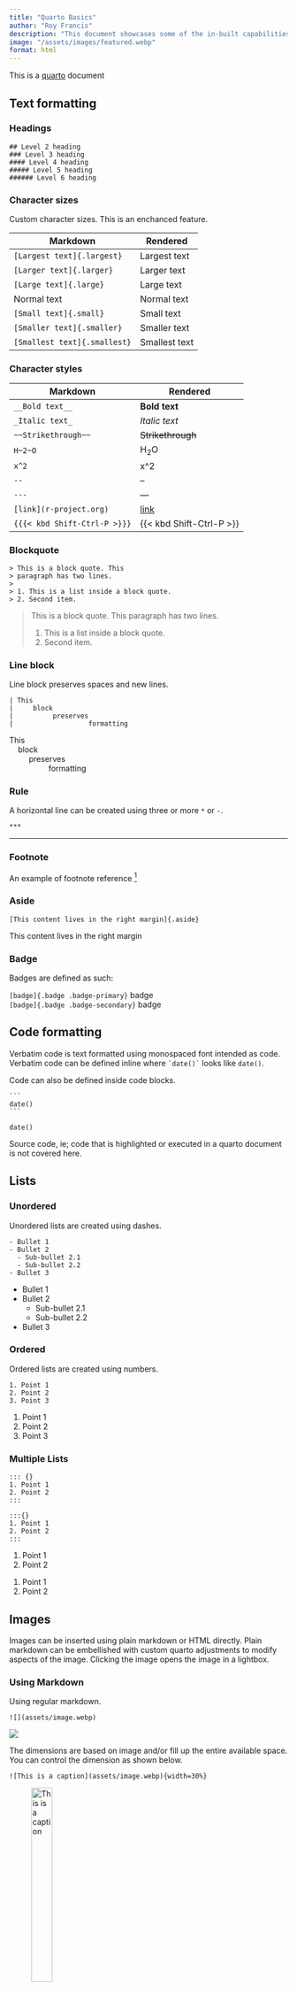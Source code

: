 ```yaml
---
title: "Quarto Basics"
author: "Roy Francis"
description: "This document showcases some of the in-built capabilities of quarto. It also shows the custom theme, style and usage."
image: "/assets/images/featured.webp"
format: html
---
```


This is a [quarto](https://quarto.org/) document

## Text formatting

### Headings

```
## Level 2 heading  
### Level 3 heading  
#### Level 4 heading  
##### Level 5 heading  
###### Level 6 heading
```

### Character sizes

Custom character sizes. This is an enchanced feature.

|Markdown|Rendered|
|---|---|
|`[Largest text]{.largest}`|[Largest text]{.largest}|
|`[Larger text]{.larger}`|[Larger text]{.larger}|
|`[Large text]{.large}`|[Large text]{.large}|
|Normal text |Normal text|
|`[Small text]{.small}`|[Small text]{.small}|
|`[Smaller text]{.smaller}`|[Smaller text]{.smaller}|
|`[Smallest text]{.smallest}`|[Smallest text]{.smallest}|

### Character styles

|Markdown|Rendered|
|---|---|
|`__Bold text__`|__Bold text__|
|`_Italic text_`|_Italic text_|
|`~~Strikethrough~~`|~~Strikethrough~~|
|`H~2~O`|H~2~O|
|`x^2`|x^2|
|`--`|--|
|`---`|---|
|`[link](r-project.org)`|[link](r-project.org)|
|`{{{< kbd Shift-Ctrl-P >}}}`|{{< kbd Shift-Ctrl-P >}}|

### Blockquote

```         
> This is a block quote. This
> paragraph has two lines.
>
> 1. This is a list inside a block quote.
> 2. Second item.
```

> This is a block quote. This paragraph has two lines.
>
> 1.  This is a list inside a block quote.
> 2.  Second item.

### Line block

Line block preserves spaces and new lines.

```
| This
|     block
|          preserves
|                   formatting
```

| This
|     block
|          preserves
|                   formatting

### Rule

A horizontal line can be created using three or more `*` or `-`.

`***`

------------------------------------------------------------------------

### Footnote

An example of footnote reference [^1]

[^1]: That reference refers to this footnote.

### Aside

`[This content lives in the right margin]{.aside}`

[This content lives in the right margin]{.aside}

### Badge

Badges are defined as such:

`[badge]{.badge .badge-primary}`  [badge]{.badge .badge-primary}  
`[badge]{.badge .badge-secondary}`  [badge]{.badge .badge-secondary}  

## Code formatting

Verbatim code is text formatted using monospaced font intended as code. Verbatim code can be defined inline where `` `date()` `` looks like `date()`.

Code can also be defined inside code blocks.

````
```
date()
```
````

```
date()
```

Source code, ie; code that is highlighted or executed in a quarto document is not covered here.

## Lists

### Unordered

Unordered lists are created using dashes.

::: {.grid}
::: {.g-col-6}

```
- Bullet 1
- Bullet 2
  - Sub-bullet 2.1
  - Sub-bullet 2.2
- Bullet 3
```

:::
::: {.g-col-6}

- Bullet 1
- Bullet 2
  - Sub-bullet 2.1
  - Sub-bullet 2.2
- Bullet 3

:::
:::

### Ordered

Ordered lists are created using numbers.

::: {.grid}
::: {.g-col-6}

```
1. Point 1
2. Point 2
3. Point 3
```

:::
::: {.g-col-6}

1. Point 1
2. Point 2
3. Point 3

:::
:::

### Multiple Lists

::: {.grid}
::: {.g-col-6}

```
::: {}
1. Point 1
2. Point 2
:::

:::{}
1. Point 1
2. Point 2
:::
```

:::
::: {.g-col-6}

::: {}
1. Point 1
2. Point 2
:::

:::{}
1. Point 1
2. Point 2
:::

:::
:::

## Images

Images can be inserted using plain markdown or HTML directly. Plain markdown can be embellished with custom quarto adjustments to modify aspects of the image. Clicking the image opens the image in a lightbox.

### Using Markdown

Using regular markdown.

```         
![](assets/image.webp)
```

![](assets/image.webp)

The dimensions are based on image and/or fill up the entire available space. You can control the dimension as shown below.

```         
![This is a caption](assets/image.webp){width=30%}  
```

![This is a caption](assets/image.webp){width="30%"}

This image above is now 30% of it's original width.

#### Figure layout

```         
::: {#fig-mylabel layout-ncol=2}
![Caption for figure 1](assets/image.webp){width="40%"}

![Caption for figure 2](assets/image.webp){width="40%"}

These figures are interesting.
:::
```

::: {#fig-mylabel layout-ncol="2"}
![Caption for figure 1](assets/image.webp){width="40%"}

![Caption for figure 2](assets/image.webp){width="40%"}

These figures are interesting.
:::

More figure options and layouts are described [here](https://quarto.org/docs/authoring/figures.html). Cross referencing described [here](https://quarto.org/docs/authoring/cross-references.html).

### Using HTML

This image below is 30% size.\
`<img src="assets/image.webp" style="width:30%;"/>`

<img src="assets/image.webp" style="width:30%;"/>

For more information on figures, see [here](https://quarto.org/docs/authoring/figures.html). Images generated through code is not covered here.

## Math expressions

Some examples of rendering equations.

::: {.grid}
::: {.g-col-6}

```         
$e^{i\pi} + 1 = 0$
```

:::
::: {.g-col-6}

$e^{i\pi} + 1 = 0$

:::
:::

::: {.grid}
::: {.g-col-6}

```         
$$\frac{E \times X^2 \prod I}{2+7} = 432$$
```

:::
::: {.g-col-6}

$$\frac{E \times X^2 \prod I}{2+7} = 432$$

:::
:::

::: {.grid}
::: {.g-col-6}

```         
$$\sum_{i=1}^n X_i$$
```

:::
::: {.g-col-6}

$$\sum_{i=1}^n X_i$$

:::
:::

::: {.grid}
::: {.g-col-6}

```         
$$\int_0^{2\pi} \sin x~dx$$
```

:::
::: {.g-col-6}

$$\int_0^{2\pi} \sin x~dx$$

:::
:::

::: {.grid}
::: {.g-col-6}

```         
$\left( \sum_{i=1}^{n}{i} \right)^2 = \left( \frac{n(n-1)}{2}\right)^2 = \frac{n^2(n-1)^2}{4}$
```

:::
::: {.g-col-6}

$\left( \sum_{i=1}^{n}{i} \right)^2 = \left( \frac{n(n-1)}{2}\right)^2 = \frac{n^2(n-1)^2}{4}$

:::
:::

::: {.grid}
::: {.g-col-6}

```         
$\begin{eqnarray} X & \sim & \mathrm{N}(0,1)\\ Y & \sim & \chi^2_{n-p}\\ R & \equiv & X/Y \sim t_{n-p} \end{eqnarray}$
```

:::
::: {.g-col-6}

$\begin{eqnarray} X & \sim & \mathrm{N}(0,1)\\ Y & \sim & \chi^2_{n-p}\\ R & \equiv & X/Y \sim t_{n-p} \end{eqnarray}$

:::
:::

::: {.grid}
::: {.g-col-6}

```         
$\begin{eqnarray} P(|X-\mu| > k) & = & P(|X-\mu|^2 > k^2)\\ & \leq & \frac{\mathbb{E}\left[|X-\mu|^2\right]}{k^2}\\ & \leq & \frac{\mathrm{Var}[X]}{k^2} \end{eqnarray}$
```

:::
::: {.g-col-6}

$\begin{eqnarray} P(|X-\mu| > k) & = & P(|X-\mu|^2 > k^2)\\ & \leq & \frac{\mathbb{E}\left[|X-\mu|^2\right]}{k^2}\\ & \leq & \frac{\mathrm{Var}[X]}{k^2} \end{eqnarray}$

:::
:::

## Tables


For simple cases, tables can be manually created in markdown.

::: {.grid}
::: {.g-col-7}

```         
|speed|dist|
|-----|----|
|4    |   2|
|4    |  10|
|7    |   4|
```

:::
::: {.g-col-5}

| speed | dist |
|-------|------|
| 4     | 2    |
| 4     | 10   |
| 7     | 4    |

:::
:::

Table caption and numbering can be added as such:

::: {.grid}
::: {.g-col-7}

```         
|speed|dist|
|-----|----|
|4    |   2|
|4    |  10|
|7    |   4|

: These are exciting results. {#tbl-mylabel}
```

:::
::: {.g-col-5}

| speed | dist |
|-------|------|
| 4     | 2    |
| 4     | 10   |
| 7     | 4    |

: These are exciting results. {#tbl-mylabel}

:::
:::

Tables can also be generated through code which is not covered here.

### Margin table

A table placed in the margin.

```
::: {.column-margin}

| speed | dist |
|-------|------|
| 4     | 2    |
| 4     | 10   |
| 7     | 4    |

:::
```

::: {.column-margin}

| speed | dist |
|-------|------|
| 4     | 2    |
| 4     | 10   |
| 7     | 4    |

:::

More information about [tables](https://quarto.org/docs/authoring/tables.html).

## Icons

### Bootstrap icons

[Bootstrap icons](https://icons.getbootstrap.com) are directly available since quarto uses bootstrap for styling. Optionally, one could also use the quarto extension [bsicons](https://github.com/shafayetShafee/bsicons) for more control.


`<i class="bi bi-lightbulb-fill"></i>`  <i class="bi bi-lightbulb-fill"></i>  
`<i class="bi bi-exclamation-circle-fill"></i>`  <i class="bi bi-exclamation-circle-fill"></i>  
`<i class="bi bi-clipboard2-check-fill"></i>`  <i class="bi bi-clipboard2-check-fill"></i>  
`<i class="bi bi-chat-fill"></i>`  <i class="bi bi-chat-fill"></i>  
`<i class="bi bi-laptop-fill"></i>`  <i class="bi bi-laptop-fill"></i>  
`<i class="bi bi-cloud-fill"></i>`  <i class="bi bi-cloud-fill"></i>  
`<i class="bi bi-github"></i>`  <i class="bi bi-github"></i>  

### Fontawesome

To use [fontawesome](https://fontawesome.com/search?m=free) icons as shortcodes, quarto extension [fontawesome](https://github.com/quarto-ext/fontawesome) needs to be installed.

Icons can be placed using shortcodes.

`{{{< fa lightbulb >}}}`      {{< fa lightbulb >}}     
`{{{< fa exclamation >}}}`    {{< fa exclamation >}}   
`{{{< fa clipboard-list >}}}` {{< fa clipboard-list >}}  
`{{{< fa comments >}}}`       {{< fa comments >}}      
`{{{< fa desktop >}}}`        {{< fa desktop >}}       
`{{{< fa cloud >}}}`          {{< fa cloud >}}         
`{{{< fa check >}}}`          {{< fa check >}}         
`{{{< fa times >}}}`          {{< fa times >}}         
`{{{< fa skull >}}}`          {{< fa skull >}}         
`{{{< fa skull size=2x >}}}`  {{< fa skull size=2x >}}   
`{{{< fa brands github >}}}`  {{< fa brands github >}}

Icons can be displayed using the HTML `<i>` tag. Note that not all icons may work.

`Here is a <i class='fa fa-calendar'></i> calendar and a <i class='fa fa-couch'></i> couch.`

Here is a <i class='fa fa-calendar'></i> calendar and a <i class='fa fa-couch'></i> couch.

There are many other quarto extensions for icons such as [academicons](https://github.com/schochastics/academicons), [iconify](https://github.com/mcanouil/quarto-iconify) and [lordicons](https://github.com/jmgirard/lordicon). 

## Call-Outs

Call-Out blocks are explained [here](https://quarto.org/docs/authoring/callouts.html).

```         
::: {.callout-note}
This is a call-out.
:::

::: {.callout-warning}
This is a call-out.
:::

::: {.callout-important}
This is a call-out.
:::

::: {.callout-tip}
This is a call-out.
:::

::: {.callout-caution}
This is a call-out.
:::

::: {.callout-tip collapse="true"}
## Call-out with collapse

This content is behind an accordion.
:::
```

::: callout-note
This is a call-out.
:::

::: callout-warning
This is a call-out.
:::

::: callout-important
This is a call-out.
:::

::: callout-tip
This is a call-out.
:::

::: callout-caution
This is a call-out.
:::

::: {.callout-tip collapse="true"}
## Call-out with collapse

This content is behind an accordion.
:::

## Alerts

```         
::: {.alert .alert-primary}
**Note:** This is an alert!
:::
::: {.alert .alert-secondary}
**Note:** This is an alert!
:::
::: {.alert .alert-success}
**Note:** This is a success alert!
:::
::: {.alert .alert-danger}
**Note:** This is a danger alert!
:::
::: {.alert .alert-warning}
**Note:** This is a warning alert!
:::
::: {.alert .alert-info}
**Note:** This is an info alert!
:::
```

::: {.alert .alert-primary}
**Note:** This is an alert!
:::

::: {.alert .alert-secondary}
**Note:** This is an alert!
:::

::: {.alert .alert-success}
**Note:** This is a success alert!
:::

::: {.alert .alert-danger}
**Note:** This is a danger alert!
:::

::: {.alert .alert-warning}
**Note:** This is a warning alert!
:::

::: {.alert .alert-info}
**Note:** This is an info alert!
:::

## Layout

### Span

`[Content inside span]{style="background-color: gray"}`

[Content inside span]{style="background-color: gray"}

### Div

```
::: {style="background-color: gray"}
Content inside div
:::
```

::: {style="background-color: gray"}
Content inside div
:::

Divs can be nested like this:

```
:::: {.class}
::: {.class}
:::
::::
```

Both spans and divs support attributes in this specific order: identifiers, classes, and then key-value attributes. 

`[Content inside span]{#id .class key1="val1" key2="val2"}`

### Hidden div

```
::: {.hidden}
Hidden content
:::
```

### Conditional content

````
::: {{.content-visible when-format="html"}}
Will only appear in HTML.
:::
````

````
::: {{.content-hidden when-format="html"}}
Will not appear in HTML.
:::
````

Conditional content is documented [here](https://quarto.org/docs/authoring/conditional.html).

### Inner columns

Organisation of content into columns within the body container.

```         
:::: {.columns}
::: {.column style="background-color: aliceblue"}
Content is left.
:::
::: {.column style="background-color:  #f5b7b1"}
Content is right.
:::
::::
```

::: columns
::: {.column style="background-color: aliceblue"}
Content in left column.
:::

::: {.column style="background-color:  #f5b7b1"}
Content in right column.
:::
:::

<br>

This is an example of nested columns.

```         
:::: {.columns}

::: {.column style="background-color: aliceblue"}
Content in left column.
:::

::: {.column}
Content in right column.

:::: {.columns}
::: {.column style="background-color: #d0ece7"}
Nested left.
:::
::: {.column style="background-color: #f2d7d5"}
Nested right.
:::
::::

:::

::::
```

::: columns
::: {.column style="background-color: aliceblue"}
Content in left column.
:::

::: column
Content in right column.

::: columns
::: {.column style="background-color: #d0ece7"}
Nested left.
:::

::: {.column style="background-color: #f2d7d5"}
Nested right.
:::
:::
:::
:::

### Outer columns

Extending content outside the body container.

```         
::: {.column-body style="background-color: lightgray; margin-bottom:0.5em;"}
.column-body
:::

::: {.column-body-outset style="background-color: lightgray; margin-bottom:0.5em;"}
.column-body-outset
:::

::: {.column-page-inset style="background-color: lightgray; margin-bottom:0.5em;"}
.column-page-inset
:::

::: {.column-page style="background-color: lightgray; margin-bottom:0.5em;"}
.column-page
:::

::: {.column-screen-inset style="background-color: lightgray; margin-bottom:0.5em;"}
.column-screen-inset
:::

::: {.column-screen style="background-color: lightgray; margin-bottom:0.5em;"}
.column-screen
:::

::: {.column-body-outset-right style="background-color: lightgray; margin-bottom:0.5em;"}
.column-body-outset-right
:::

::: {.column-page-inset-right style="background-color: lightgray; margin-bottom:0.5em;"}
.column-page-inset-right
:::

::: {.column-page-right style="background-color: lightgray; margin-bottom:0.5em;"}
.column-page-right
:::

::: {.column-screen-inset-right style="background-color: lightgray; margin-bottom:0.5em;"}
.column-screen-inset-right
:::

::: {.column-screen-right style="background-color: lightgray; margin-bottom:0.5em;"}
.column-screen-right
:::

::: {.column-body-outset-left style="background-color: lightgray; margin-bottom:0.5em;"}
.column-body-outset-left
:::

::: {.column-page-inset-left style="background-color: lightgray; margin-bottom:0.5em;"}
.column-page-inset-left
:::

::: {.column-page-left style="background-color: lightgray; margin-bottom:0.5em;"}
.column-page-left
:::

::: {.column-screen-inset-left style="background-color: lightgray; margin-bottom:0.5em;"}
.column-screen-inset-left
:::

::: {.column-screen-left style="background-color: lightgray; margin-bottom:0.5em;"}
.column-screen-left
:::

::: {.column-margin style="background-color: lightgray; margin-bottom:0.5em;"}
.column-margin
:::
```

::: {.column-body style="background-color: lightgray; margin-bottom:0.5em;"}
.column-body
:::

::: {.column-body-outset style="background-color: lightgray; margin-bottom:0.5em;"}
.column-body-outset
:::

::: {.column-page-inset style="background-color: lightgray; margin-bottom:0.5em;"}
.column-page-inset
:::

::: {.column-page style="background-color: lightgray; margin-bottom:0.5em;"}
.column-page
:::

::: {.column-screen-inset style="background-color: lightgray; margin-bottom:0.5em;"}
.column-screen-inset
:::

::: {.column-screen style="background-color: lightgray; margin-bottom:0.5em;"}
.column-screen
:::

::: {.column-body-outset-right style="background-color: lightgray; margin-bottom:0.5em;"}
.column-body-outset-right
:::

::: {.column-page-inset-right style="background-color: lightgray; margin-bottom:0.5em;"}
.column-page-inset-right
:::

::: {.column-page-right style="background-color: lightgray; margin-bottom:0.5em;"}
.column-page-right
:::

::: {.column-screen-inset-right style="background-color: lightgray; margin-bottom:0.5em;"}
.column-screen-inset-right
:::

::: {.column-screen-right style="background-color: lightgray; margin-bottom:0.5em;"}
.column-screen-right
:::

::: {.column-body-outset-left style="background-color: lightgray; margin-bottom:0.5em;"}
.column-body-outset-left
:::

::: {.column-page-inset-left style="background-color: lightgray; margin-bottom:0.5em;"}
.column-page-inset-left
:::

::: {.column-page-left style="background-color: lightgray; margin-bottom:0.5em;"}
.column-page-left
:::

::: {.column-screen-inset-left style="background-color: lightgray; margin-bottom:0.5em;"}
.column-screen-inset-left
:::

::: {.column-screen-left style="background-color: lightgray; margin-bottom:0.5em;"}
.column-screen-left
:::

::: {.column-margin style="background-color: lightgray; margin-bottom:0.5em;"}
.column-margin
:::

### Panel layout

```         
::: {.panel-tabset}
#### Sub topic 1

This is some material for topic 1.

#### Sub topic 2

This is some material for topic 2.

:::
```

::: panel-tabset
#### Sub topic 1

This is some material for topic 1.

#### Sub topic 2

This is some material for topic 2.
:::

More layout settings are described [here](https://quarto.org/docs/authoring/article-layout.html) and [here](https://quarto.org/docs/output-formats/page-layout.html).


## General tips

-   Use level 2 heading as the highest level

```
## Section A
```

-   Add custom css under YAML if needed `css: "my-theme.css"`
-   Check out the [Quarto](https://quarto.org/) website
